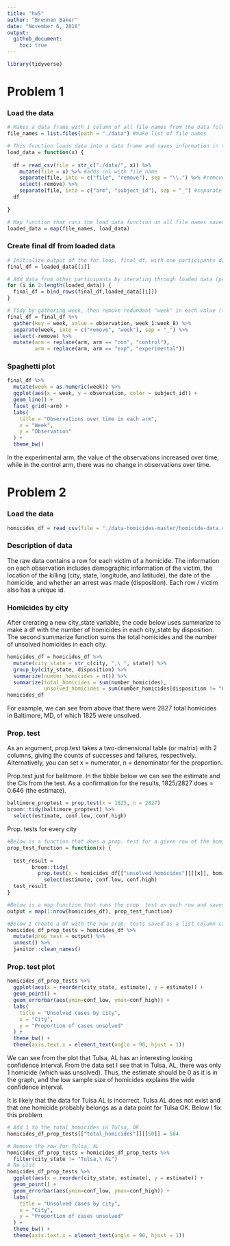 ```yaml
---
title: "hw5"
author: "Brennan Baker"
date: "November 6, 2018"
output:
  github_document:
    toc: true
---
```


```r
library(tidyverse)
```

# Problem 1

### Load the data

```r
# Makes a data frame with 1 column of all file names from the data folder.
file_names = list.files(path = "./data") #make list of file names

# This function loads data into a data frame and saves information in the name of the file as two columns in the data frame, arm and subject_id.
load_data = function(x) {
  
  df = read_csv(file = str_c("./data/", x)) %>% 
    mutate(file = x) %>% #adds col with file name
    separate(file, into = c("file", "remove"), sep = "\\.") %>% #removes .csv from file col
    select(-remove) %>% 
    separate(file, into = c("arm", "subject_id"), sep = "_") #separate file col into arm and id
  df
  
}

# Map function that runs the load_data function on all file names saved in the file_names df.
loaded_data = map(file_names, load_data)

```

### Create final df from loaded data

```r
# Initialize output of the for loop, final_df, with one participants data
final_df = loaded_data[[1]] 

# Add data from other participants by iterating through loaded data (produced in the map function above) and binding rows to the final_df.
for (i in 2:length(loaded_data)) {
  final_df = bind_rows(final_df,loaded_data[[i]])
}

# Tidy by gathering week, then remove redundant "week" in each value (turn "week_1" into "1")
final_df = final_df %>% 
  gather(key = week, value = observation, week_1:week_8) %>% 
  separate(week, into = c("remove", "week"), sep = "_") %>%
  select(-remove) %>% 
  mutate(arm = replace(arm, arm == "con", "control"),
         arm = replace(arm, arm == "exp", "experimental"))
```

### Spaghetti plot

```r
final_df %>% 
  mutate(week = as.numeric(week)) %>% 
  ggplot(aes(x = week, y = observation, color = subject_id)) +
  geom_line() +
  facet_grid(~arm) +
  labs(
    title = "Observations over time in each arm",
    x = "Week",
    y = "Observation"
  ) + 
  theme_bw()
```

In the experimental arm, the value of the observations increased over time, while in the control arm, there was no change in observations over time. 

# Problem 2

### Load the data

```r
homicides_df = read_csv(file = "./data-homicides-master/homicide-data.csv")
```

### Description of data

The raw data contains a row for each victim of a homicide. The information on each observation includes demographic information of the victim, the location of the killing (city, state, longitude, and latitude), the date of the homicide, and whether an arrest was made (disposition). Each row / victim also has a unique id.

### Homicides by city

After crerating a new city_state variable, the code below uses summarize to make a df with the number of homicides in each city_state by disposition. The second summarize function sums the total homicides and the number of unsolved homicides in each city.
```r
homicides_df = homicides_df %>% 
  mutate(city_state = str_c(city, ",\ ", state)) %>% 
  group_by(city_state, disposition) %>% 
  summarize(number_homicides = n()) %>%
  summarize(total_homicides = sum(number_homicides),
            unsolved_homicides = sum(number_homicides[disposition != "Closed by arrest"]))
homicides_df

```

For example, we can see from above that there were 2827 total homicides in Baltimore, MD, of which 1825 were unsolved.

### Prop. test

As an argument, prop.test takes a two-dimensional table (or matrix) with 2 columns, giving the counts of successes and failures, respectively. Alternatively, you can set x = numerator, n = denominator for the proportion. 

Prop.test just for balitmore. In the tibble below we can see the estimate and the CIs from the test. As a confirmation for the results, 1825/2827 does = 0.646 (the estimate).
```r
baltimore_proptest = prop.test(x = 1825, n = 2827)
broom::tidy(baltimore_proptest) %>% 
  select(estimate, conf.low, conf.high)
```

Prop. tests for every city
```r
#Below is a function that does a prop. test for a given row of the homicides_df.
prop_test_function = function(x) {
  
  test_result =
        broom::tidy(
          prop.test(x = homicides_df[["unsolved_homicides"]][[x]], homicides_df[["total_homicides"]][[x]])) %>% 
            select(estimate, conf.low, conf.high)
  test_result
}

#Below is a map function that runs the prop. test on each row and saves the results to a list of lists (output)
output = map(1:nrow(homicides_df), prop_test_function)

#Below I create a df with the new prop. tests saved as a list column called "prop_test." Then I unnest the list column for graphing below.
homicides_df_prop_tests = homicides_df %>%
  mutate(prop_test = output) %>% 
  unnest() %>% 
  janitor::clean_names()

```

### Prop. test plot


```r
homicides_df_prop_tests %>% 
  ggplot(aes(x = reorder(city_state, estimate), y = estimate)) +
  geom_point() +
  geom_errorbar(aes(ymin=conf_low, ymax=conf_high)) +
  labs(
    title = "Unsolved cases by city",
    x = "City",
    y = "Proportion of cases unsolved"
  ) + 
  theme_bw() +
  theme(axis.text.x = element_text(angle = 90, hjust = 1))
```

We can see from the plot that Tulsa, AL has an interesting looking confidence interval. From the data set I see that in Tulsa, AL, there was only 1 homicide (which was unsolved). Thus, the estimate should be 0 as it is in the graph, and the low sample size of homicides explains the wide confidence interval. 

It is likely that the data for Tulsa AL is incorrect. Tulsa AL does not exist and that one homicide probably belongs as a data point for Tulsa OK. Below I fix this problem

```r
# Add 1 to the total homicides in Tulsa, OK
homicides_df_prop_tests[["total_homicides"]][[50]] = 584

# Remove the row for Tulsa, AL
homicides_df_prop_tests = homicides_df_prop_tests %>%
  filter(city_state != "Tulsa,\ AL")
# Re plot
homicides_df_prop_tests %>% 
  ggplot(aes(x = reorder(city_state, estimate), y = estimate)) +
  geom_point() +
  geom_errorbar(aes(ymin=conf_low, ymax=conf_high)) +
  labs(
    title = "Unsolved cases by city",
    x = "City",
    y = "Proportion of cases unsolved"
  ) + 
  theme_bw() +
  theme(axis.text.x = element_text(angle = 90, hjust = 1))
```

